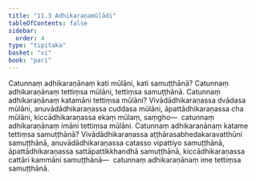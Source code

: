 ```yaml
---
title: "11.3 Adhikaraṇamūlādi"
tableOfContents: false
sidebar:
  order: 4
type: "tipitaka"
basket: "vi"
book: "pari"
---
```



<DynamicBreadcrumb />

<Division number="343" book="pari" bookNo="5" page="266">

<Paragraph number="1715" book="pari">
Catunnaṃ adhikaraṇānaṃ kati mūlāni, kati samuṭṭhānā? Catunnaṃ adhikaraṇānaṃ tettiṃsa mūlāni, tettiṃsa samuṭṭhānā.
</Paragraph>

<Paragraph number="1716" book="pari">
Catunnaṃ adhikaraṇānaṃ katamāni tettiṃsa mūlāni? Vivādādhikaraṇassa dvādasa mūlāni, anuvādādhikaraṇassa cuddasa mūlāni, āpattādhikaraṇassa cha mūlāni, kiccādhikaraṇassa ekaṃ mūlaṃ, saṃgho—  catunnaṃ adhikaraṇānaṃ imāni tettiṃsa mūlāni.
</Paragraph>

<Paragraph number="1717" book="pari">
Catunnaṃ adhikaraṇānaṃ katame tettiṃsa samuṭṭhānā? Vivādādhikaraṇassa aṭṭhārasabhedakaravatthūni samuṭṭhānā, anuvādādhikaraṇassa catasso vipattiyo samuṭṭhānā, āpattādhikaraṇassa sattāpattikkhandhā samuṭṭhānā, kiccādhikaraṇassa cattāri kammāni samuṭṭhānā—  catunnaṃ adhikaraṇānaṃ ime tettiṃsa samuṭṭhānā.
</Paragraph>
</Division>